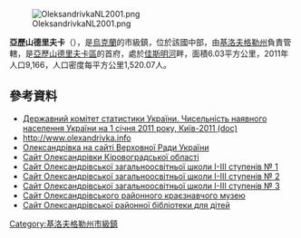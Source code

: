 {{No footnotes|time=2015-09-16T07:24:15+00:00}}
<!-- 檔案不存在 [[Image:В_центрі_Олександрівки.jpg|right]] -->
<!-- 檔案不存在 [[Image:Німецькі_будинки_(Олександрівка).jpg|right]] -->
[[Image:OleksandrivkaNL2001.png|right]]

{{coord|48|57|11|N|32|15|28|E|scale:30000_region:UA|display=title}}

'''亞歷山德里夫卡'''（{{lang-uk|Олександрівка}}），是[[烏克蘭|烏克蘭]]的市級鎮，位於該國中部，由[[基洛夫格勒州|基洛夫格勒州]]負責管轄，是[[亞歷山德里夫卡區_(基洛夫格勒州)|亞歷山德里夫卡區]]的首府，處於[[佳斯明河|佳斯明河]]畔，面積6.03平方公里，2011年人口9,166，人口密度每平方公里1,520.07人。

==參考資料==
*[https://web.archive.org/web/20121010205321/http://stat6.stat.lviv.ua/PXWEB2007/ukr/publ/2011/chnas.zip Державний комітет статистики України. Чисельність наявного населення України на 1 січня 2011 року, Київ-2011 (doc)]
* http://www.olexandrivka.info {{Wayback|url=http://www.olexandrivka.info/ |date=20201126204847 }}
* [http://gska2.rada.gov.ua/pls/z7502/A005?rdat1=20.10.2003&rf7571=17371 Олександрівка на сайті Верховної Ради України]{{dead link|date=2017年11月 |bot=InternetArchiveBot |fix-attempted=yes }}
* [http://olexandrivka.info Сайт Олександрівки Кіровоградської області] {{Wayback|url=http://olexandrivka.info/ |date=20201126204847 }}
* [http://school1.olexandrivka.info/ Сайт Олександрівської загальноосвітньої школи І-ІІІ ступенів № 1] {{Wayback|url=http://school1.olexandrivka.info/ |date=20210207105808 }}
* [http://alexschooln2.ucoz.ru/ Сайт Олександрівської загальноосвітньої школи І-ІІІ ступенів № 2] {{Wayback|url=http://alexschooln2.ucoz.ru/ |date=20201205155244 }}
* [https://web.archive.org/web/20190608155606/http://www.school3.net/ Сайт Олександрівської загальноосвітньої школи І-ІІІ ступенів № 3]
* [http://sites.google.com/site/oleksandrivskijmuzej Сайт Олександрівського районного краєзнавчого музею] {{Wayback|url=http://sites.google.com/site/oleksandrivskijmuzej |date=20201017082437 }}
* [http://childrenlibrary.olexandrivka.info/ Сайт Олександрівської районної бібліотеки для дітей] {{Wayback|url=http://childrenlibrary.olexandrivka.info/ |date=20201129221733 }}

{{DEFAULTSORT:Олександрівка}}
[[Category:基洛夫格勒州市級鎮|Category:基洛夫格勒州市級鎮]]


{{Kirovohrad-geo-stub}}